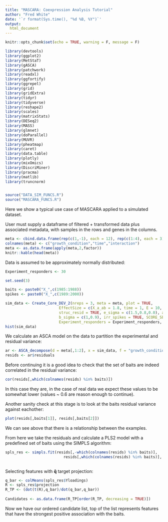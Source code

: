 ```yaml
---
title: "MASCARA: Coexpression Analysis Tutorial"
author: "Fred White"
date: '`r format(Sys.time(), "%d %B, %Y")`'
output: 
  html_document
---
```


```r
knitr::opts_chunk$set(echo = TRUE, warning = F, message = F)
```


```r
library(devtools)
library(ggplot2)
library(MetStaT)
library(gASCA)
library(patchwork)
library(readxl)
library(ggfortify)
library(ggrepel)
library(grid)
library(gridExtra)
library(tidyr)
library(tidyverse)
library(reshape2)
library(scales)
library(matrixStats)
library(DESeq2)
library(MASS)
library(glmnet)
library(doParallel)    
library(MUVR) 
library(pheatmap)
library(caret)
library(data.table)
library(plotly)
library(mixOmics)
library(DiscriMiner)
library(pracma)
library(matlib)
library(truncnorm)


source("DATA_SIM_FUNCS.R")
source("MASCARA_FUNCS.R")
```

Here we show a typical use case of MASCARA applied to a simulated dataset.

User must supply a dataframe of filtered + transformed data plus associated metadata, with samples in the rows and genes in the columns.

```r
meta <- cbind.data.frame(rep(c(1,-1), each = 12), rep(c(1:4), each = 3), rep(c(-1:-4,1:4), each = 3))
colnames(meta) <- c("growth_condition","time","interaction")
meta <- as.data.frame(apply(meta,2,factor))  
knitr::kable(head(meta))
```

Data is assumed to be approximately normally distributed:

```r
Experiment_responders <- 30

set.seed(3)

baits <- paste0("X_",c(1985:1988))  
spikes <- paste0("X_",c(1989:2000))

sim_data <- Create_Core_DEV_2(nreps = 3, meta = meta, plot = TRUE, 
                        EffectSize = c(X_a_ab = 1.8, time = 1, E = 10, mu = 1, Struc_E = 1), 
                        struc_resid = TRUE, e_sigma = c(1.5,0.8,0.0), a_sigma = c(1,0.7,0.6,0.1),
                        b_sigma = c(1,0.9), irr_spikes = TRUE, SCORE_SEED = 12, 
                        Experiment_responders = Experiment_responders, struc_seed = 127)[[1]] 
hist(sim_data)
```

We calculate an ASCA model on the data to partition the experimental and residual variance:

```r
ar <- ASCA_decompose(d = meta[,1:2], x = sim_data, f = "growth_condition + time + growth_condition:time")
resids <- ar$residuals
```

Before continuing it is a good idea to check that the set of baits are indeed correlated in the residual variance:

```r
cor(resids[,which(colnames(resids) %in% baits)])
```
In this case they are, in the case of real data we expect these values to be somewhat lower (values ~ 0.6 are reason enough to continue).

Another sanity check at this stage is to look at the baits residual variance against eachother:

```r

plot(resids[,baits[1]], resids[,baits[2]])

```

We can see above that there is a relationship between the examples.

From here we take the residuals and calculate a PLS2 model with a predefined set of baits using the SIMPLS algorithm:

```r

spls_res <- simpls.fit(resids[,-which(colnames(resids) %in% baits)],
                          resids[,which(colnames(resids) %in% baits)], ncomp = 2)
  
```


Selecting features with $\mathbf{\bar{q}}$ target projection:

```r
q_bar <- colMeans(spls_res$Yloadings)
R <- spls_res$projection
R_TP <- (dot(t(R),q_bar)/dot(q_bar,q_bar))
  
Candidates <- as.data.frame(R_TP[order(R_TP, decreasing = TRUE)])
```

Now we have our ordered candidate list, top of the list represents features that have the strongest positive association with the baits.




